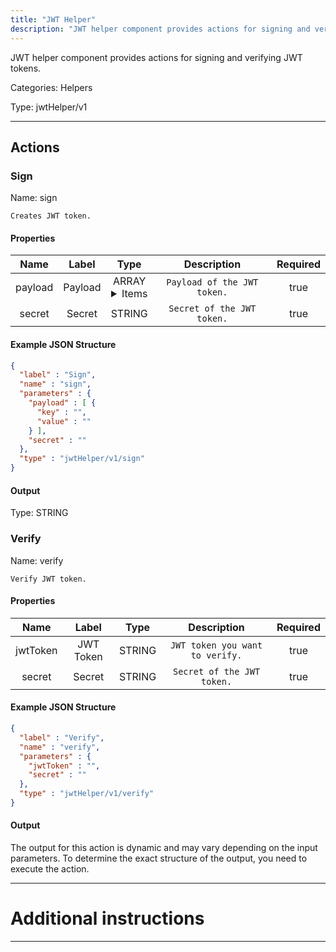 ```yaml
---
title: "JWT Helper"
description: "JWT helper component provides actions for signing and verifying JWT tokens."
---
```


JWT helper component provides actions for signing and verifying JWT tokens.


Categories: Helpers


Type: jwtHelper/v1

<hr />




## Actions


### Sign
Name: sign

`Creates JWT token.`

#### Properties

|      Name       |      Label     |     Type     |     Description     | Required |
|:---------------:|:--------------:|:------------:|:-------------------:|:--------:|
| payload | Payload | ARRAY <details> <summary> Items </summary> [&#123;STRING\(key), STRING\(value)&#125;\($item)] </details> | `Payload of the JWT token.` | true |
| secret | Secret | STRING | `Secret of the JWT token.` | true |

#### Example JSON Structure
```json
{
  "label" : "Sign",
  "name" : "sign",
  "parameters" : {
    "payload" : [ {
      "key" : "",
      "value" : ""
    } ],
    "secret" : ""
  },
  "type" : "jwtHelper/v1/sign"
}
```

#### Output



Type: STRING








### Verify
Name: verify

`Verify JWT token.`

#### Properties

|      Name       |      Label     |     Type     |     Description     | Required |
|:---------------:|:--------------:|:------------:|:-------------------:|:--------:|
| jwtToken | JWT Token | STRING | `JWT token you want to verify.` | true |
| secret | Secret | STRING | `Secret of the JWT token.` | true |

#### Example JSON Structure
```json
{
  "label" : "Verify",
  "name" : "verify",
  "parameters" : {
    "jwtToken" : "",
    "secret" : ""
  },
  "type" : "jwtHelper/v1/verify"
}
```

#### Output

The output for this action is dynamic and may vary depending on the input parameters. To determine the exact structure of the output, you need to execute the action.






<hr />

# Additional instructions
<hr />

